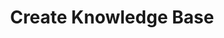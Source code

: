 ---
title: "Create Knowledge Base"
sidebarTitle: "Create Knowledge Base"
description: "Upload and create a new knowledge base for your voice agents"
openapi: "POST /knowledgebase"
icon: "brain"
---